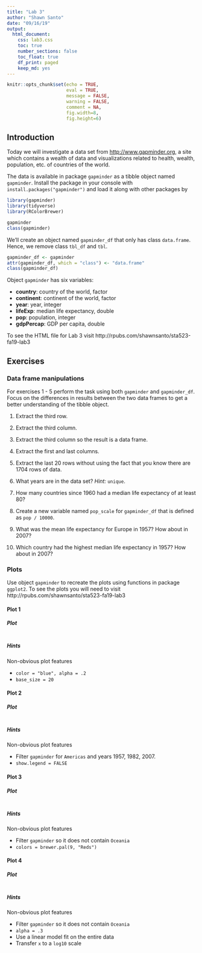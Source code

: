 ```yaml
---
title: "Lab 3"
author: "Shawn Santo"
date: "09/16/19"
output: 
  html_document:
    css: lab3.css
    toc: true
    number_sections: false
    toc_float: true
    df_print: paged
    keep_md: yes
---
```


```r
knitr::opts_chunk$set(echo = TRUE,
                      eval = TRUE,
                      message = FALSE, 
                      warning = FALSE,
                      comment = NA,
                      fig.width=8, 
                      fig.height=6)
```

## Introduction

Today we will investigate a data set from 
[http://www.gapminder.org](http://www.gapminder.org), 
a site which contains a wealth of data and visualizations related to 
health, wealth, population, etc. of countries of the world.

The data is available in package `gapminder` as a tibble object named
`gapminder`. Install the package in your console with 
`install.packages("gapminder")` and load it along with other packages by

```r
library(gapminder)
library(tidyverse)
library(RColorBrewer)
```

```r
gapminder
class(gapminder)
```

We'll create an object named `gapminder_df` that only has class `data.frame`.
Hence, we remove class `tbl_df` and `tbl`.

```r
gapminder_df <- gapminder
attr(gapminder_df, which = "class") <- "data.frame"
class(gapminder_df)
```


Object `gapminder` has six variables:

- **country**: country of the world, factor
- **continent**: continent of the world, factor
- **year**: year, integer
- **lifeExp**: median life expectancy, double
- **pop**: population, integer
- **gdpPercap**: GDP per capita, double

To see the HTML file for Lab 3 
visit http://rpubs.com/shawnsanto/sta523-fa19-lab3

## Exercises

### Data frame manipulations

For exercises 1 - 5 perform the task using both `gapminder` and `gapminder_df`.
Focus on the differences in results between the two data 
frames to get a better understanding of the tibble object. 

1. Extract the third row.

2. Extract the third column.

3. Extract the third column so the result is a data frame.

4. Extract the first and last columns.

5. Extract the last 20 rows without using the fact that you know there are
   1704 rows of data.

6. What years are in the data set? *Hint:* `unique`.

7. How many countries since 1960 had a median life expectancy of at least 80?

8. Create a new variable named `pop_scale` for `gapminder_df` that is defined
   as `pop / 10000`.
   
9. What was the mean life expectancy for Europe in 1957? How about in 2007?

10. Which country had the highest median life expectancy in 1957? How about in
    2007?
    
### Plots {.tabset .tabset-fade .tabset-pills}

Use object `gapminder` to recreate the plots using functions in package
`ggplot2`. To see the plots you will need to 
visit http://rpubs.com/shawnsanto/sta523-fa19-lab3

#### Plot 1 { - .tabset .tabset-fade .tabset-pills}

##### Plot {-}

```r


```

##### Hints {-}

Non-obvious plot features

- `color = "blue", alpha = .2`
- `base_size = 20`

#### Plot 2 { - .tabset .tabset-fade .tabset-pills}

##### Plot {-}

```r



```

##### Hints {-}

Non-obvious plot features

- Filter `gapminder` for `Americas` and years 1957, 1982, 2007.
- `show.legend = FALSE`

#### Plot 3 { - .tabset .tabset-fade .tabset-pills}

##### Plot {-}

```r



```

##### Hints {-}

Non-obvious plot features

- Filter `gapminder` so it does not contain `Oceania`
- `colors = brewer.pal(9, "Reds")`

#### Plot 4 { - .tabset .tabset-fade .tabset-pills}

##### Plot {-}

```r



```

##### Hints {-}

Non-obvious plot features

- Filter `gapminder` so it does not contain `Oceania`
- `alpha = .3`
- Use a linear model fit on the entire data
- Transfer `x` to a `log10` scale